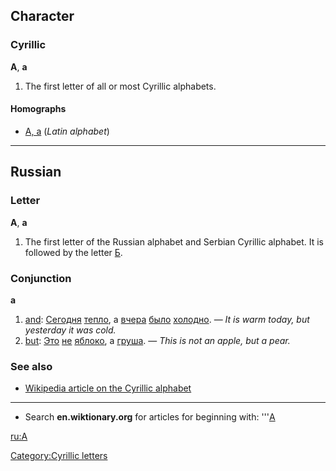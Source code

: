 ==Character==
===Cyrillic===
'''А''', '''а'''

#The first letter of all or most Cyrillic alphabets.

====Homographs====
*[[a|A, a]] (''Latin alphabet'')

----

== Russian ==
<!-- pronunciation of letter / letter's name -->
=== Letter ===
'''А''', '''а'''

#The first letter of the Russian alphabet and Serbian Cyrillic alphabet. It is followed by the letter [[Б]].

=== Conjunction ===
'''а'''

# [[and]]: [[Сегодня]] [[тепло]], а [[вчера]] [[было]] [[холодно]]. — ''It is warm today, but yesterday it was cold.''
# [[but]]: [[Это]] [[не]] [[яблоко]], а [[груша]]. — ''This is not an apple, but a pear.''

===See also===
*[[w:Cyrillic alphabet|Wikipedia article on the Cyrillic alphabet]]

----

*Search '''en.wiktionary.org''' for articles for beginning with: '''[http://wiktionary.org/w/wiki.phtml?title=Special:Allpages&from=А А]

[[ru:А]]
[[Category:Cyrillic letters]]